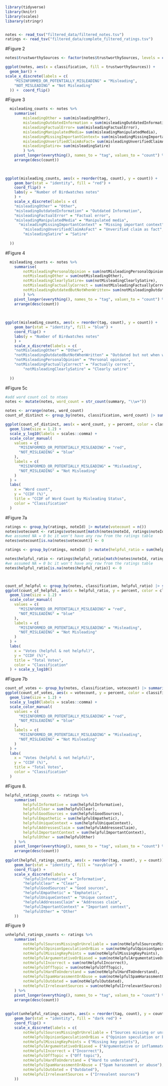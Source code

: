 ```r
library(tidyverse)
library(knitr)
library(scales)
libarary(stringr)


notes <- read_tsv("filtered_data/filtered_notes.tsv")
ratings <- read_tsv("filtered_data/complete_filtered_ratings.tsv")


```

#Figure 2
```r
notes$trustworthySources <- factor(notes$trustworthySources, levels = c(0, 1), labels = c("Trustworthy sources", "No trustworthy sources"))

ggplot(notes, aes(x = classification, fill = trustworthySources)) +  
  geom_bar() +
scale_x_discrete(labels = c(
    "MISINFORMED_OR_POTENTIALLY_MISLEADING" = "Misleading", 
    "NOT_MISLEADING" = "Not Misleading"
  )) +  coord_flip()                        

```

#Figure 3
```r



  misleading_counts <- notes %>%
    summarise(
        misleadingOther = sum(misleadingOther),
        misleadingOutdatedInformation = sum(misleadingOutdatedInformation),
        misleadingFactualError= sum(misleadingFactualError),
        misleadingManipulatedMedia= sum(misleadingManipulatedMedia),
        misleadingMissingImportantContext= sum(misleadingMissingImportantContext),
        misleadingUnverifiedClaimAsFact= sum(misleadingUnverifiedClaimAsFact),
        misleadingSatire= sum(misleadingSatire)
        ) %>%
    pivot_longer(everything(), names_to = "tag", values_to = "count") %>%
    arrange(desc(count))
 

 
ggplot(misleading_counts, aes(x = reorder(tag, count), y = count)) +
    geom_bar(stat = "identity", fill = "red") +
    coord_flip() +
    labs(y = "Number of Birdwatches notes"
    ) +
    scale_x_discrete(labels = c(
    "misleadingOther" = "Other", 
    "misleadingOutdatedInformation" = "Outdated Information",
    "misleadingFactualError" = "Factual error",
    "misleadingManipulatedMedia" = "Manipulated media",
      "misleadingMissingImportantContext" = "Missing important context",
        "misleadingUnverifiedClaimAsFact" = "Unverified claim as fact",
        "misleadingSatire" = "Satire"
    
  ))     

```

#Figure 4
```r


  misleading_counts <- notes %>%
    summarise(
        notMisleadingPersonalOpinion = sum(notMisleadingPersonalOpinion),
        notMisleadingOther = sum(notMisleadingOther),
        notMisleadingClearlySatire= sum(notMisleadingClearlySatire),
        notMisleadingFactuallyCorrect = sum(notMisleadingFactuallyCorrect),
        notMisleadingOutdatedButNotWhenWritten= sum(notMisleadingOutdatedButNotWhenWritten),
        ) %>%
    pivot_longer(everything(), names_to = "tag", values_to = "count") %>%
    arrange(desc(count))
 
 
 
ggplot(misleading_counts, aes(x = reorder(tag, count), y = count)) +
    geom_bar(stat = "identity", fill = "blue") +
    coord_flip() +
    labs(y = "Number of Birdwatches notes"
    ) +
    scale_x_discrete(labels = c(
    "notMisleadingOther" = "Other", 
    "notMisleadingOutdatedButNotWhenWritten" = "Outdated but not when written",
    "notMisleadingPersonalOpinion" = "Personal opinion",
    "notMisleadingFactuallyCorrect" = "Factually correct",
        "notMisleadingClearlySatire" = "Clearly satire"
    
  ))     

```

#Figure 5c
```r

#add word count col to ntoes
notes <- mutate(notes, word_count = str_count(summary, "\\w+"))   

notes <- arrange(notes, word_count)
count_of_distinct <- group_by(notes, classification, word_count) |> summarize(count = n()) |> group_by(classification) |> arrange(classification, word_count) |> mutate(notes_with_count = rev(cumsum(rev(count))), total_notes = sum(count), percent = (notes_with_count/total_notes)*100)

ggplot(count_of_distinct, aes(x = word_count, y = percent, color = classification)) +
  geom_line(size = 1.2) +
  scale_y_log10(labels = scales::comma) +
  scale_color_manual(
    values = c(
      "MISINFORMED_OR_POTENTIALLY_MISLEADING" = "red",
      "NOT_MISLEADING" = "blue"
    ),
    labels = c(
      "MISINFORMED_OR_POTENTIALLY_MISLEADING" = "Misleading",
      "NOT_MISLEADING" = "Not Misleading"
    )
  ) +
  labs(
    x = "Word count",
    y = "CCDF (%)",
    title = "CCDF of Word Count by Misleading Status",
    color = "Classification"
  )

```

#Figure 7a
```r
ratings <- group_by(ratings, noteId) |> mutate(votecount = n())
notes$votecount <- ratings$votecount[match(notes$noteId, ratings$noteId)]
#we assumed NA = 0 bc it won't have any row from the ratings table
notes$votecount[is.na(notes$votecount)] <- 0

ratings <- group_by(ratings, noteId) |> mutate(helpful_ratio = sum(helpful)/votecount)

notes$helpful_ratio <- ratings$helpful_ratio[match(notes$noteId, ratings$noteId)]
#we assumed NA = 0 bc it won't have any row from the ratings table
notes$helpful_ratio[is.na(notes$helpful_ratio)] <- 0



count_of_helpful <- group_by(notes, classification, helpful_ratio) |> summarize(count = n()) |> group_by(classification) |> arrange(classification, helpful_ratio) |> mutate(helpful = rev(cumsum(rev(count))), total_notes = sum(count), percent = (helpful/total_notes)*100)
ggplot(count_of_helpful, aes(x = helpful_ratio, y = percent, color = classification)) +
  geom_line(size = 1.2) +
  scale_color_manual(
    values = c(
      "MISINFORMED_OR_POTENTIALLY_MISLEADING" = "red",
      "NOT_MISLEADING" = "blue"
    ),
    labels = c(
      "MISINFORMED_OR_POTENTIALLY_MISLEADING" = "Misleading",
      "NOT_MISLEADING" = "Not Misleading"
    )
  ) +
  labs(
    x = "Votes (helpful & not helpful)",
    y = "CCDF (%)",
    title = "Total Votes",
    color = "Classification"
  ) + scale_y_log10()

```

#Figure 7b
```r


count_of_votes <- group_by(notes, classification, votecount) |> summarize(count = n()) |> group_by(classification) |> arrange(classification, votecount) |> mutate(votes = rev(cumsum(rev(count))), total_notes = sum(count), percent = (votes/total_notes)*100)
ggplot(count_of_votes, aes(x = votecount, y = percent, color = classification)) +
  geom_line(size = 1.2) +
  scale_y_log10(labels = scales::comma) +
  scale_color_manual(
    values = c(
      "MISINFORMED_OR_POTENTIALLY_MISLEADING" = "red",
      "NOT_MISLEADING" = "blue"
    ),
    labels = c(
      "MISINFORMED_OR_POTENTIALLY_MISLEADING" = "Misleading",
      "NOT_MISLEADING" = "Not Misleading"
    )
  ) +
  labs(
    x = "Votes (helpful & not helpful)",
    y = "CCDF (%)",
    title = "Total Votes",
    color = "Classification"
  )

```


#Figure 8.
 
```r
helpful_ratings_counts <- ratings %>%
    summarise(
        helpfulInformative = sum(helpfulInformative),
        helpfulClear = sum(helpfulClear),
        helpfulGoodSources = sum(helpfulGoodSources),
        helpfulEmpathetic = sum(helpfulEmpathetic),
        helpfulUniqueContext = sum(helpfulUniqueContext),
        helpfulAddressesClaim = sum(helpfulAddressesClaim),
        helpfulImportantContext = sum(helpfulImportantContext),
        helpfulOther = sum(helpfulOther)
    ) %>%
    pivot_longer(everything(), names_to = "tag", values_to = "count") %>%
    arrange(desc(count))
 
ggplot(helpful_ratings_counts, aes(x = reorder(tag, count), y = count)) +
    geom_bar(stat = "identity", fill = "navyblue") +
    coord_flip() +
    scale_x_discrete(labels = c(
        "helpfulInformative" = "Informative",
        "helpfulClear" = "Clear",
        "helpfulGoodSources" = "Good sources",
        "helpfulEmpathetic" = "Emphatetic",
        "helpfulUniqueContext" = "Unique context",
        "helpfulAddressesClaim" = "Addresses claim",
        "helpfulImportantContext" = "Important context",
        "helpfulOther" = "Other"
    ))
```

#Figure 9
```r
unhelpful_ratings_counts <- ratings %>%
    summarise(
        notHelpfulSourcesMissingOrUnreliable = sum(notHelpfulSourcesMissingOrUnreliable),
        notHelpfulOpinionSpeculationOrBias = sum(notHelpfulOpinionSpeculationOrBias),
        notHelpfulMissingKeyPoints = sum(notHelpfulMissingKeyPoints),
        notHelpfulArgumentativeOrBiased = sum(notHelpfulArgumentativeOrBiased),
        notHelpfulIncorrect = sum(notHelpfulIncorrect),
        notHelpfulOffTopic = sum(notHelpfulOffTopic),
        notHelpfulHardToUnderstand = sum(notHelpfulHardToUnderstand),
        notHelpfulSpamHarassmentOrAbuse = sum(notHelpfulSpamHarassmentOrAbuse),
        notHelpfulOutdated = sum(notHelpfulOutdated),
        notHelpfulIrrelevantSources = sum(notHelpfulIrrelevantSources)
    ) %>%
    pivot_longer(everything(), names_to = "tag", values_to = "count") %>%
    arrange(desc(count))
 
 
ggplot(unhelpful_ratings_counts, aes(x = reorder(tag, count), y = count)) +
    geom_bar(stat = "identity", fill = "dark red") +
    coord_flip() +
    scale_x_discrete(labels = c(
        notHelpfulSourcesMissingOrUnreliable = ("Sources missing or unreliable"),
        notHelpfulOpinionSpeculationOrBias = ("Opinion speculation or bias"),
        notHelpfulMissingKeyPoints = ("Missing key points"),
        notHelpfulArgumentativeOrBiased = ("Argumentative or inflammatory"),
        notHelpfulIncorrect = ("Incorrect"),
        notHelpfulOffTopic = ("Off topic"),
        notHelpfulHardToUnderstand = ("Hard to understand"),
        notHelpfulSpamHarassmentOrAbuse = ("Spam harassment or abuse"),
        notHelpfulOutdated = ("Outdated"),
        notHelpfulIrrelevantSources = ("Irrevalent sources")
    ))
```

